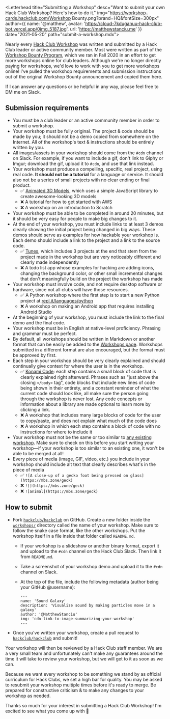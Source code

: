
<Letterhead
title="Submitting a Workshop"
desc="Want to submit your own Hack Club Workshop? Here's how to do it."
img="https://workshop-cards.hackclub.com/Workshop Bounty.png?brand=HQ&fontSize=300px"
author={{
  name: '@matthew',
  avatar: 'https://cloud-7kduganuu-hack-club-bot.vercel.app/0img_5187.jpg',
  url: 'https://matthewstanciu.me'
}}
date="2021-05-20"
path="submit-a-workshop.mdx">

Nearly every [Hack Club Workshop](https://workshops.hackclub.com) was written and submitted by a Hack Club leader or active community member. Most were written as part of the [Workshop Bounty Program](https://hackclub.com/workshop-bounty), which we ran in Fall 2020 in an effort to get more workshops online for club leaders. Although we're no longer directly paying for workshops, we'd love to work with you to get more workshops online! I've pulled the workshop requirements and submission instructions out of the original Workshop Bounty announcement and copied them here.

If I can answer any questions or be helpful in any way, please feel free to DM me on Slack.

## Submission requirements

- You must be a club leader or an active community member in order to submit a workshop.
- Your workshop must be fully original. The project & code should be made by you; it should not be a demo copied from somewhere on the Internet. All of the workshop's text & instructions should be entirely written by you.
- All images/assets in your workshop should come from the `#cdn` channel on Slack. For example, if you want to include a gif, don't link to Giphy or Imgur; download the gif, upload it to `#cdn`, and use that link instead.
- Your workshop must produce a compelling, specific, real project, using real code. **It should not be a tutorial** for a language or service. It should also not be a series of small projects with no clear ending or final product.
  - ✅ [Animated 3D Models](https://workshops.hackclub.com/3d_models_with_zdog/), which uses a simple JavaScript library to create awesome-looking 3D models
  - ❌ A tutorial for how to get started with AWS
  - ❌ A workshop on an introduction to Scratch
- Your workshop must be able to be completed in around 20 minutes, but it should be very easy for people to make big changes to it.
- At the end of your workshop, you must include links to at least 3 demos clearly showing the initial project being changed in big ways. These demos should serve as examples for how hackable your workshop is. Each demo should include a link to the project and a link to the source code.
  - ✅ [Tunes](https://workshops.hackclub.com/tunes/), which includes 3 projects at the end that stem from the project made in the workshop but are very noticeably different and clearly made independently
  - ❌ A todo list app whose examples for hacking are adding icons, changing the background color, or other small incremental changes that don't meaningfully build on the project the workshop has made
- Your workshop must involve code, and not require desktop software or hardware, since not all clubs will have those resources.
  - ✅ A Python workshop where the first step is to start a new Python project at [repl.it/languages/python](https://repl.it/languages/python)
  - ❌ A workshop on making an Android app that requires installing Android Studio
- At the beginning of your workshop, you must include the link to the final demo and the final code.
- Your workshop must be in English at native-level proficiency. Phrasing and grammar must be perfect.
- By default, all workshops should be written in Markdown or another format that can be easily be added to the [Workshops page](https://workshops.hackclub.com). Workshops submitted in a different format are also encouraged, but the format must be approved by <StaticMention username="matthew" avatar="https://cloud-7kduganuu-hack-club-bot.vercel.app/0img_5187.jpg" link="https://matthewstanciu.me/" /> first.
- Each step in your workshop should be very clearly explained and should continually give context for where the user is in the workshop.
  - ✅ [Konami Code](https://workshops.hackclub.com/konami_code/): each step contains a small block of code that is clearly explained right afterward. Phrases such as "just above the closing `</body>` tag", code blocks that include new lines of code being shown in their entirety, and a constant reminder of what the current code should look like, all make sure the person going through the workshop is never lost. Any code concepts or information about a library are made optional to learn more by clicking a link.
  - ❌ A workshop that includes many large blocks of code for the user to copy/paste, and does not explain what much of the code does
  - ❌ A workshop in which each step contains a block of code with no instructions for where to include it
- Your workshop must not be the same or too similar to [any existing workshop](https://workshops.hackclub.com). Make sure to check on this before you start writing your workshop—if your workshop is too similar to an existing one, it won't be able to be merged at all!
- Every piece of media (image, GIF, video, etc.) you include in your workshop should include alt text that clearly describes what's in the piece of media
  - ✅ `![A close-up of a gecko foot being pressed on glass](https://mbs.zone/geck)`
  - ❌ `![](https://mbs.zone/geck)`
  - ❌ `![animal](https://mbs.zone/geck)`

## How to submit

- Fork [`hackclub/hackclub`](https://github.com/hackclub/hackclub) on GitHub. Create a new folder inside the [`workshops/`](https://github.com/hackclub/hackclub/tree/main/workshops) directory called the name of your workshop. Make sure to follow the snake case format, like the other workshops. Put the workshop itself in a file inside that folder called `README.md`.
  - If your workshop is a slideshow or another binary format, export it and upload to the `#cdn` channel on the Hack Club Slack. Then link it from `README.md`.
  - Take a screenshot of your workshop demo and upload it to the `#cdn` channel on Slack.
  - At the top of the file, include the following metadata (author being your GitHub @username):

    ```
    ---
    name: 'Sound Galaxy'
    description: 'Visualize sound by making particles move in a galaxy'
    author: '@MatthewStanciu'
    img: 'cdn-link-to-image-summarizing-your-workshop'
    ---
    ```

- Once you've written your workshop, create a pull request to [`hackclub/hackclub`](https://github.com/hackclub/hackclub) and submit!

Your workshop will then be reviewed by a Hack Club staff member. We are a very small team and unfortunately can't make any guarantees around the time it will take to review your workshop, but we will get to it as soon as we can.

Because we want every workshop to be something we stand by as official curriculum for Hack Clubs, we set a high bar for quality. You may be asked to resubmit your workshop multiple times before it's ready to merge. Be prepared for constructive criticism & to make any changes to your workshop as needed.

Thanks so much for your interest in submitting a Hack Club Workshop! I'm excited to see what you come up with 🎉

</Letterhead>